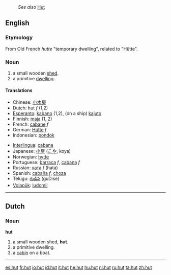 :''See also'' [[Hut]]
==English==
===Etymology===
From Old French ''hutte'' "temporary dwelling", related to {{G.}} "H&uuml;tte".
=== Noun ===
#a small wooden [[shed]].
#a primitive [[dwelling]].

====Translations====
{{top}}
*Chinese: [[小木房]]
*Dutch: hut ''f'' (1,2)
*[[Esperanto]]: [[kabano]] (1,2), (on a ship) [[kajuto]]
*Finnish: [[maja]] (1, 2)
*French: [[cabane]] ''f''
*German: [[Hütte]] ''f''
*Indonesian: [[pondok]]
{{mid}}
*[[Interlingua]]: [[cabana]]
*Japanese: [[小屋]] ([[こや]], koya)
*Norwegian: [[hytte]]
*Portuguese: [[barraca]] ''f'', [[cabana]] ''f''
*Russian: [[хата]] ''f'' (hata)
*Spanish: [[cabaña]] ''f'', [[choza]] {{f}}
*Telugu: [[గుడిసె]] (guDise)
*[[Volapük]]: [[ludomil]]
{{bottom}}

----

==Dutch==
=== Noun ===
'''hut'''
#a small wooden shed, '''hut'''.
#a primitive dwelling.
#a [[cabin]] on a boat.

----

[[es:hut]]
[[fr:hut]]
[[io:hut]]
[[id:hut]]
[[it:hut]]
[[he:hut]]
[[hu:hut]]
[[nl:hut]]
[[ru:hut]]
[[ta:hut]]
[[zh:hut]]